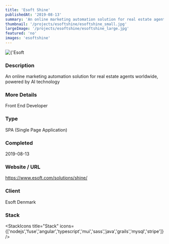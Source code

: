 ```yaml
---
title: 'Esoft Shine'
publishedAt: '2019-08-13'
summary: 'An online marketing automation solution for real estate agents worldwide, powered by AI technology'
thumbnail: '/projects/esoftshine/esoftshine_small.jpg'
largeImage: '/projects/esoftshine/esoftshine_large.jpg'
featured: 'no'
images: 'esoftshine'
---
```


<div className="relative w-full h-[400px] sm:h-[600px] md:h-[760px] lg:h-[920px]">
  <Image
    alt={'Esoft Shine'}
    src={'/projects/esoftshine/esoftshine.jpg'}
    sizes="(max-width: 640px) 100%, 100%"
    fill={true}
    priority
    style={{
      objectFit: 'contain'
    }}
  />
</div>

### Description

An online marketing automation solution for real estate agents worldwide, powered by AI technology

### More Details

Front End Developer

### Type

SPA (Single Page Application)


### Completed
2019-08-13

### Website / URL
https://www.esoft.com/solutions/shine/

### Client
Esoft Denmark

### Stack

<StackIcons
  title="Stack"
  icons={['nodejs','fuse','angular','typescript','mui','sass','java','grails','mysql','stripe']}
  />
